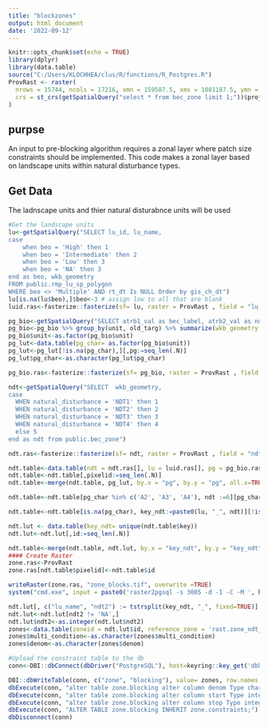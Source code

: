 ```yaml
---
title: "blockzones"
output: html_document
date: '2022-09-12'
---
```


```r
knitr::opts_chunk$set(echo = TRUE)
library(dplyr)
library(data.table)
source("C:/Users/KLOCHHEA/clus/R/functions/R_Postgres.R")
ProvRast <- raster(
  nrows = 15744, ncols = 17216, xmn = 159587.5, xmx = 1881187.5, ymn = 173787.5, ymx = 1748187.5, 
  crs = st_crs(getSpatialQuery("select * from bec_zone limit 1;"))$proj4string, resolution = c(100, 100), vals = 0
)
```

## purpse
An input to pre-blocking algorithm requires a zonal layer where patch size constraints should be implemented. This code makes a zonal layer based on landscape units within natural disturbance types.

## Get Data
The ladnscape units and thier natural disturabnce units will be used
```r

#Get the landscape units
lu<-getSpatialQuery("SELECT lu_id, lu_name,
case 
	when beo = 'High' then 1 
	when beo = 'Intermediate' then 2
	when beo = 'Low' then 3
	when beo = 'NA' then 3
end as beo, wkb_geometry 
FROM public.rmp_lu_sp_polygon 
WHERE beo <> 'Multiple' AND rt_dt Is NULL Order by gis_ch_dt")
lu[is.na(lu$beo),]$beo<-3 # assign low to all that are blank
luid.ras<-fasterize::fasterize(sf= lu, raster = ProvRast , field = "lu_id")

pg_bio<-getSpatialQuery("SELECT atrb1_val as bec_label, atrb2_val as ndu, atrb5_val as unit, atrb3_val as district,  atrb7_val as old_targ, wkb_geometry FROM rmp_lg_pl_polygon where slrp_name = 'Prince George Timber Supply Area (TSA) Legal Order - Landscape Biodiversity Objective Order - Extent'")
pg_bio<-pg_bio %>% group_by(unit, old_targ) %>% summarize(wkb_geometry = st_union(wkb_geometry))
pg_bio$unit<-as.factor(pg_bio$unit)
pg_lut<-data.table(pg_char= as.factor(pg_bio$unit))
pg_lut<-pg_lut[!is.na(pg_char),][,pg:=seq_len(.N)]
pg_lut$pg_char<-as.character(pg_lut$pg_char)

pg_bio.ras<-fasterize::fasterize(sf= pg_bio, raster = ProvRast , field = "unit")

ndt<-getSpatialQuery("SELECT  wkb_geometry,
case
  WHEN natural_disturbance = 'NDT1' then 1
  WHEN natural_disturbance = 'NDT2' then 2
  WHEN natural_disturbance = 'NDT3' then 3
  WHEN natural_disturbance = 'NDT4' then 4
  else 5
end as ndt from public.bec_zone")

ndt.ras<-fasterize::fasterize(sf= ndt, raster = ProvRast , field = "ndt")

ndt.table<-data.table(ndt = ndt.ras[], lu = luid.ras[], pg = pg_bio.ras[])
ndt.table<-ndt.table[,pixelid:=seq_len(.N)]
ndt.table<-merge(ndt.table, pg_lut, by.x = "pg", by.y = "pg", all.x=TRUE)

ndt.table<-ndt.table[pg_char %in% c('A2', 'A3', 'A4'), ndt :=6][pg_char %in% c('A5', 'A6', 'D1', 'E1'), ndt :=7][pg_char %in% c('A7', 'A8', 'A9', 'A10', 'A11', 'A12', 'A13', 'D2', 'D3', 'D4', 'D5','D6', 'D7', 'E2', 'E3', 'E4', 'E5'), ndt :=8][pg_char %in% c('A1', 'E6', 'E7', 'E8'), ndt :=9][pg_char %in% c('E9', 'E10', 'E11'), ndt :=10][pg_char %in% c('E12', 'E13', 'E14', 'E15', 'E16', 'E17'), ndt :=11][pg_char %in% c('A14', 'A15', 'A16', 'A17'), ndt :=12][pg_char %in% c('A18', 'A19', 'A20', 'A21'), ndt :=13][pg_char %in% c('A22', 'A23', 'A24', 'A25'), ndt :=14]

ndt.table<-ndt.table[is.na(pg_char), key_ndt:=paste0(lu, "_", ndt)][!is.na(pg_char), key_ndt:=paste0(pg_char, "_", ndt)]

ndt.lut <- data.table(key_ndt= unique(ndt.table$key))
ndt.lut<-ndt.lut[,id:=seq_len(.N)]

ndt.table<-merge(ndt.table, ndt.lut, by.x = "key_ndt", by.y = "key_ndt", all.x=TRUE)
#### Create Raster
zone.ras<-ProvRast
zone.ras[ndt.table$pixelid]<-ndt.table$id

writeRaster(zone.ras, "zone_blocks.tif", overwrite =TRUE)
system("cmd.exe", input = paste0('raster2pgsql -s 3005 -d -I -C -M ', here::here(), '/R/params/zone_blocks.tif -t 100x100 rast.zone_ndt_blocks |  psql postgres://', keyring::key_get('dbuser', keyring = 'postgreSQL'), ':', keyring::key_get('dbpass', keyring = 'postgreSQL'), '@', keyring::key_get('dbhost', keyring = 'postgreSQL'), ':5432/clus'), show.output.on.console = FALSE, invisible = FALSE)

ndt.lut[, c("lu_name", "ndt2") := tstrsplit(key_ndt, "_", fixed=TRUE)]
ndt.lut<-ndt.lut[ndt2 != 'NA',]
ndt.lut$ndt2<-as.integer(ndt.lut$ndt2)
zones<-data.table(zoneid = ndt.lut$id, reference_zone = 'rast.zone_ndt_blocks', ndt =ndt.lut$ndt2, variable= '', threshold = 0.0, type = '', percentage = 0.0, multi_condition = NA, denom =NA, start = 0, stop = 250, label = 'blocking_zones')
zones$multi_condition<-as.character(zones$multi_condition)
zones$denom<-as.character(zones$denom)

#Upload the constraint table to the db
conn<-DBI::dbConnect(dbDriver("PostgreSQL"), host=keyring::key_get('dbhost', keyring = 'postgreSQL'), dbname = keyring::key_get('dbname', keyring = 'postgreSQL'), port='5432' ,user=keyring::key_get('dbuser', keyring = 'postgreSQL') ,password= keyring::key_get('dbpass', keyring = 'postgreSQL'))

DBI::dbWriteTable(conn, c("zone", "blocking"), value= zones, row.names = FALSE, overwrite = TRUE) 
dbExecute(conn, "alter table zone.blocking alter column denom Type character varying;")
dbExecute(conn, "alter table zone.blocking alter column start Type integer;")
dbExecute(conn, "alter table zone.blocking alter column stop Type integer;")
dbExecute(conn, "ALTER TABLE zone.blocking INHERIT zone.constraints;")
dbDisconnect(conn)
```


